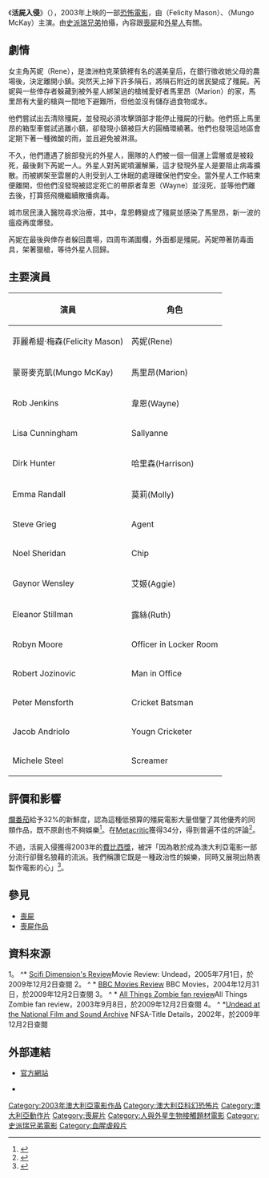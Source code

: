 {{Infobox Film |
| name        = 活屍入侵
| original_name = Undead
| image       = 405px-Undead_poster.jpg 
| caption     = 
| director    = [[史派瑞兄弟|麥可·史派瑞<br />彼得·史派瑞]]
| producer    = 麥可·史派瑞<br />彼得·史派瑞
| writer      = 麥可·史派瑞<br />彼得·史派瑞
| starring    = 菲麗希緹·梅森<br />蒙哥·麥克凱
| music       = Cliff Bradley <br />Damien Taylor 
| maintheme   = 小綠人（Little Green Men）
| cinematography = Andrew Strahorn
| editing     = 麥可·史派瑞<br />彼得·史派瑞
| studio      = Spierigfilm
| distributor = （澳大利亚）Spierigfilm公司<br />（英国）華納兄弟公司<br />（美国）獅子門影業公司
| released    = （葡萄牙）2003年2月27日 <br />（英国）2003年4月27日 <br />（澳大利亚）2003年9月4日 <br />（德国）2003年7月28日 <br />（加拿大）2003年9月13日 <br />（日本）2004年3月20日 <br />（法国）2004年5月12日 <br />（西班牙）2004年5月26日 <br />（新加坡）2004年6月24日 <br />（荷兰）2004年9月14日 <br />（香港）2004年9月18日 <br /> （意大利）2005年7月1日 <br />（美国）2005年7月1日<br />（泰国）2006年3月16日 <br />（冰岛）2006年8月31日
| runtime     = （澳大利亚）104分鐘<br />（加拿大）100分鐘<br />（美国）97分鐘<br />（台湾）98分鐘
| country     = [[澳大利亚电影|澳大利亚]]
| language    = 英文
| budget      = $750,000
| gross       = $229,250<ref>{{cite web |title=Undead (2005) |url=https://www.the-numbers.com/movie/Undead#tab=summary |website=the-numbers |accessdate=2019-01-19 |archive-date=2021-04-12 |archive-url=https://web.archive.org/web/20210412035051/https://www.the-numbers.com/movie/Undead#tab=summary |dead-url=no }}</ref>
| amg_id      = 
| imdb_id     = 0339840
| preceded_by = 
| followed_by = 
}}
《'''活屍入侵'''》（{{lang-en|''Undead''}}），2003年上映的一部[[恐怖電影|恐怖電影]]，由{{link-en|菲麗希緹·梅森|Felicity Mason}}（Felicity Mason）、{{link-en|蒙哥·麥克凱|Mungo McKay}}（Mungo McKay）主演。由[[史派瑞兄弟|史派瑞兄弟]]拍攝，內容跟[[喪屍|喪屍]]和[[外星人|外星人]]有關。

== 劇情 ==
女主角芮妮（Rene），是澳洲柏克萊鎮裡有名的選美皇后，在銀行徵收她父母的農場後，決定離開小鎮。突然天上掉下許多隕石，將隕石附近的居民變成了殭屍。芮妮與一些倖存者躲藏到被外星人綁架過的槍械愛好者馬里昂（Marion）的家，馬里昂有大量的槍與一間地下避難所，但他並沒有儲存過食物或水。

他們嘗試出去清除殭屍，並發現必須攻擊頭部才能停止殭屍的行動。他們搭上馬里昂的箱型車嘗試逃離小鎮，卻發現小鎮被巨大的圓桶環繞著。他們也發現這地區會定期下著一種微酸的雨，並且避免被淋濕。

不久，他們遭遇了臉部發光的外星人，團隊的人們被一個一個運上雲層或是被殺死，最後剩下芮妮一人。外星人對芮妮噴灑解藥，這才發現外星人是要阻止病毒擴散。而被綁架至雲層的人則受到人工休眠的處理確保他們安全。當外星人工作結束便離開，但他們沒發現被認定死亡的帶原者韋恩（Wayne）並沒死，並等他們離去後，打算搭飛機繼續散播病毒。

城市居民湧入醫院尋求治療，其中，韋恩轉變成了殭屍並感染了馬里昂，新一波的瘟疫再度爆發。

芮妮在最後與倖存者躲回農場，四周布滿圍欄，外面都是殭屍。芮妮帶著防毒面具，架著獵槍，等待外星人回歸。

== 主要演員 ==
{| class="wikitable" cellpadding="4" cellspacing="0" border="1"
! '''演員'''           || '''角色'''
|-
|  菲麗希緹·梅森(Felicity Mason) || 芮妮(Rene)
|-
|  蒙哥麥克凱(Mungo McKay)  || 馬里昂(Marion)
|-
|  Rob Jenkins || 韋恩(Wayne)
|-
|  Lisa Cunningham || Sallyanne
|-
|  Dirk Hunter   || 哈里森(Harrison)
|-
|  Emma Randall   || 莫莉(Molly)
|-
|  Steve Grieg   || Agent
|-
|  Noel Sheridan   || Chip
|-
|  Gaynor Wensley  || 艾姬(Aggie)
|-
|  Eleanor Stillman   || 露絲(Ruth)
|-
|  Robyn Moore  || Officer in Locker Room
|-
|  Robert Jozinovic   || Man in Office
|-
|  Peter Mensforth   || Cricket Batsman
|-
|  Jacob Andriolo   || Yougn Cricketer
|-
|  Michele Steel    || Screamer
|}

== 評價和影響 ==
[[爛番茄|爛番茄]]給予32%的新鮮度，認為這種低預算的殭屍電影大量借鑒了其他優秀的同類作品，既不原創也不夠娛樂<ref>{{cite web |title=Undead(2005) |url=https://www.rottentomatoes.com/m/undead_2003 |website=rottentomatoes |accessdate=2019-01-19 |archive-date=2021-04-12 |archive-url=https://web.archive.org/web/20210412035217/https://www.rottentomatoes.com/m/undead_2003 |dead-url=no }}</ref>。在[[Metacritic|Metacritic]]獲得34分，得到普遍不佳的評論<ref>{{cite web |title=UNDEAD |url=https://www.metacritic.com/movie/undead/critic-reviews |website=metacritic |accessdate=2019-01-19 |archive-date=2020-04-03 |archive-url=https://web.archive.org/web/20200403163720/https://www.metacritic.com/movie/undead/critic-reviews |dead-url=no }}</ref>。

不過，活屍入侵獲得2003年的[[費比西獎|費比西獎]]，被評「因為敢於成為澳大利亞電影一部分流行卻聲名狼藉的流派。我們稱讚它既是一種政治性的娛樂，同時又展現出熱衷製作電影的心」<ref>{{cite web |title=52nd Melbourne International Film Festival |url=http://www.fipresci.org/festival-reports/2003/melbourne-international-film-festival |website=fipresci prize |accessdate=2019-01-19 |archive-url=https://web.archive.org/web/20190119120912/http://www.fipresci.org/festival-reports/2003/melbourne-international-film-festival |archive-date=2019-01-19 |dead-url=yes }}</ref>。
== 參見 ==
* [[喪屍|喪屍]]
* [[喪屍作品|喪屍作品]]

== 資料來源 ==
{{reflist|2}}

1。 ^{{en}}* [https://web.archive.org/web/20090220015437/http://www.scifidimensions.com/Jul05/undead.htm Scifi Dimension's Review]Movie Review: Undead，2005年7月1日，於2009年12月2日查閱
2。 ^{{en}} * [http://www.bbc.co.uk/films/2004/12/06/undead_2004_review.shtml/ BBC Movies Review] {{Wayback|url=http://www.bbc.co.uk/films/2004/12/06/undead_2004_review.shtml/ |date=20100104134306 }}BBC Movies，2004年12月31日，於2009年12月2日查閱
3。 ^{{en}} * [https://web.archive.org/web/20100103053706/http://allthingszombie.com/movies/undead.php All Things Zombie fan review]All Things Zombie fan review，2003年9月8日，於2009年12月2日查閱
4。 ^{{en}} *[http://colsearch.nfsa.afc.gov.au/nfsa/search/display/display.w3p;adv=yes;group=;groupequals=;holdingType=;page=0;parentid=;query=Number%3A677542;querytype=;rec=0;resCount=10/ Undead at the National Film and Sound Archive] {{Wayback|url=http://colsearch.nfsa.afc.gov.au/nfsa/search/display/display.w3p;adv=yes;group=;groupequals=;holdingType=;page=0;parentid=;query=Number%3A677542;querytype=;rec=0;resCount=10/ |date=20180111141420 }}NFSA-Title Details，2002年，於2009年12月2日查閱

== 外部連結 ==
* {{en}} [http://www.undeadmovie.com/ 官方網站] {{Wayback|url=http://www.undeadmovie.com/ |date=20210410131401 }}
* {{en}} {{imdb title | id=0339840 | title=Undead}}

{{Michael and Peter Spierig}}
{{DEFAULTSORT:Undead}}
[[Category:2003年澳大利亞電影作品|Category:2003年澳大利亞電影作品]]
[[Category:澳大利亞科幻恐怖片|Category:澳大利亞科幻恐怖片]]
[[Category:澳大利亞動作片|Category:澳大利亞動作片]]
[[Category:喪屍片|Category:喪屍片]]
[[Category:人與外星生物接觸題材電影|Category:人與外星生物接觸題材電影]]
[[Category:史派瑞兄弟電影|Category:史派瑞兄弟電影]]
[[Category:血腥虐殺片|Category:血腥虐殺片]]